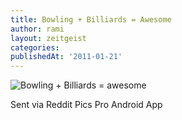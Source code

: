 ```yaml
---
title: Bowling + Billiards = Awesome
author: rami
layout: zeitgeist
categories:
publishedAt: '2011-01-21'
---
```


![Bowling + Billiards = awesome](/assets/images/content/zeitgeist/bowling+billiards=awesome.jpg)

Sent via Reddit Pics Pro Android App
